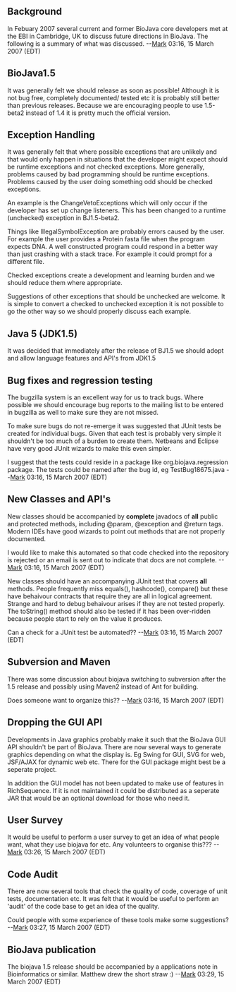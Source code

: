 == Background ==
In Febuary 2007 several current and former BioJava core developers met at the EBI in Cambridge, UK to discuss future directions in BioJava. The following is a summary of what was discussed.
--[[User:Mark|Mark]] 03:16, 15 March 2007 (EDT)


== BioJava1.5 ==

It was generally felt we should release as soon as possible! Although it is not bug free, completely documented/ tested etc it is probably still better than previous releases. Because we are encouraging people to use 1.5-beta2 instead of 1.4 it is pretty much the official version.

== Exception Handling ==

It was generally felt that where possible exceptions that are unlikely and that would only happen in situations that the developer might expect should be runtime exceptions and not checked exceptions. More generally, problems caused by bad programming should be runtime exceptions. Problems caused by the user doing something odd should be checked exceptions.

An example is the ChangeVetoExceptions which will only occur if the developer has set up change listeners. This has been changed to a runtime (unchecked) exception in BJ1.5-beta2.

Things like IllegalSymbolException are probably errors caused by the user. For example the user provides a Protein fasta file when the program expects DNA. A well constructed program could respond in a better way than just crashing with a stack trace. For example it could prompt for a different file.

Checked exceptions create a development and learning burden and we should reduce them where appropriate.

Suggestions of other exceptions that should be unchecked are welcome. It is simple to convert a checked to unchecked exception it is not possible to go the other way so we should properly discuss each example.


== Java 5 (JDK1.5) ==

It was decided that immediately after the release of BJ1.5 we should adopt and allow language features and API's from JDK1.5

== Bug fixes and regression testing ==

The bugzilla system is an excellent way for us to track bugs. Where possible we should encourage bug reports to the mailing list to be entered in bugzilla as well to make sure they are not missed.

To make sure bugs do not re-emerge it was suggested that JUnit tests be created for individual bugs. Given that each test is probably very simple it shouldn't be too much of a burden to create them. Netbeans and Eclipse have very good JUnit wizards to make this even simpler.

I suggest that the tests could reside in a package like org.biojava.regression package. The tests could be named after the bug id, eg TestBug18675.java --[[User:Mark|Mark]] 03:16, 15 March 2007 (EDT)


== New Classes and API's ==

New classes should be accompanied by <b>complete</b> javadocs of <b>all</b> public and protected methods, including @param, @exception and @return tags. Modern IDEs have good wizards to point out methods that are not properly documented.

I would like to make this automated so that code checked into the repository is rejected or an email is sent out to indicate that docs are not complete. --[[User:Mark|Mark]] 03:16, 15 March 2007 (EDT)

New classes should have an accompanying JUnit test that covers <b>all</b> methods. People frequently miss equals(), hashcode(), compare() but these have behaivour contracts that require they are all in logical agreement. Strange and hard to debug behaivour arises if they are not tested properly. The toString() method should also be tested if it has been over-ridden because people start to rely on the value it produces.

Can a check for a JUnit test be automated?? --[[User:Mark|Mark]] 03:16, 15 March 2007 (EDT)


== Subversion and Maven ==

There was some discussion about biojava switching to subversion after the 1.5 release and possibly using Maven2 instead of Ant for building.

Does someone want to organize this?? --[[User:Mark|Mark]] 03:16, 15 March 2007 (EDT)



== Dropping the GUI API ==

Developments in Java graphics probably make it such that the BioJava GUI API shouldn't be part of BioJava. There are now several ways to generate graphics depending on what the display is. Eg Swing for GUI, SVG for web, JSF/AJAX for dynamic web etc. There for the GUI package might best be a seperate project.

In addition the GUI model has not been updated to make use of features in RichSequence. If it is not maintained it could be distributed as a seperate JAR that would be an optional download for those who need it.


== User Survey ==

It would be useful to perform a user survey to get an idea of what people want, what they use biojava for etc.
Any volunteers to organise this??? --[[User:Mark|Mark]] 03:26, 15 March 2007 (EDT)

== Code Audit ==

There are now several tools that check the quality of code, coverage of unit tests, documentation etc. It was felt that it would be useful to perform an 'audit' of the code base to get an idea of the quality.

Could people with some experience of these tools make some suggestions? --[[User:Mark|Mark]] 03:27, 15 March 2007 (EDT)

== BioJava publication ==

The biojava 1.5 release should be accompanied by a applications note in Bioinformatics or similar.
Matthew drew the short straw :) --[[User:Mark|Mark]] 03:29, 15 March 2007 (EDT)